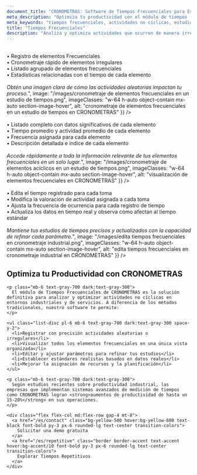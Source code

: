 ```yaml
---
document_title: "CRONOMETRAS: Software de Tiempos Frecuenciales para Estudios de Métodos y Tiempos"
meta_description: "Optimiza tu productividad con el módulo de tiempos frecuenciales de CRONOMETRAS. Mide, analiza y mejora actividades no cíclicas o aleatorias en tus procesos industriales."
meta_keywords: "tiempos frecuenciales, actividades no cíclicas, estudio de tiempos, análisis de frecuencia, cronometraje industrial, productividad, optimización de procesos, software de tiempos, medición de trabajo"
title: "Tiempos Frecuenciales"
description: "Analiza y optimiza actividades que ocurren de manera irregular, acíclica o aleatoria en tu proceso industrial. Mejora la productividad identificando patrones y estableciendo estándares precisos."
---
```


<Section
  section={{
    title: "Registro de Actividades Acíclicas",
    content: "Captura eventos que ocurren de manera irregular:<br/><br/>• Registro de elementos Frecuenciales<br/>• Cronometraje rápido de elementos irregulares<br/>• Listado agrupado de elementos frecuenciales<br/>• Estadísticas relacionadas con el tiempo de cada elemento<br/><br/><i>Obtén una imagen clara de cómo las actividades aleatorias impactan tu proceso.</i>",
    image: "/images/cronometraje de elementos frecuenciales en un estudio de tiempos.png",
    imageClasses: "w-64 h-auto object-contain mx-auto section-image-hover",
    alt: "cronometraje de elementos frecuenciales en un estudio de tiempos en CRONOMETRAS"
  }}
/>

<Section
  section={{
    title: "Visualización Integral de Elementos Frecuenciales",
    content: "Todos los elementos frecuenciales se presentan en una única vista organizada:<br/><br/>• Listado completo con datos significativos de cada elemento<br/>• Tiempo promedio y actividad promedio de cada elemento<br/>• Frecuencia asignada para cada elemento<br/>• Descripción detallada e índice de cada elemento<br/><br/><i>Accede rápidamente a toda la información relevante de tus elementos frecuenciales en un solo lugar.</i>",
    image: "/images/cronometraje de elementos acíclicos en un estudio de tiempos.png",
    imageClasses: "w-64 h-auto object-contain mx-auto section-image-hover",
    alt: "visualización de elementos frecuenciales en CRONOMETRAS"
  }}
/>

<Section
  section={{
    title: "Edición Flexible de Elementos Frecuenciales",
    content: "Personaliza y ajusta cada elemento frecuencial según tus necesidades:<br/><br/>• Edita el tiempo registrado para cada toma<br/>• Modifica la valoración de actividad asignada a cada toma<br/>• Ajusta la frecuencia de ocurrencia para cada registro de tiempo<br/>• Actualiza los datos en tiempo real y observa cómo afectan al tiempo estándar<br/><br/><i>Mantiene tus estudios de tiempos precisos y actualizados con la capacidad de refinar cada parámetro.</i>",
    image: "/images/edita tiempos frecuenciales en cronometraje industrial.png",
    imageClasses: "w-64 h-auto object-contain mx-auto section-image-hover",
    alt: "edita tiempos frecuenciales en cronometraje industrial en CRONOMETRAS"
  }}
/>

<div class="container mx-auto my-12 px-4">
  <div class="bg-white dark:bg-gray-800 rounded-lg shadow-lg p-8">
    <h2 class="text-2xl font-bold mb-6 text-gray-800 dark:text-white">Optimiza tu Productividad con CRONOMETRAS</h2>

    <p class="mb-6 text-gray-700 dark:text-gray-300">
      El módulo de Tiempos Frecuenciales de CRONOMETRAS es la solución definitiva para analizar y optimizar actividades no cíclicas en entornos industriales y de servicios. A diferencia de los métodos tradicionales, nuestro software te permite:
    </p>

    <ul class="list-disc pl-6 mb-6 text-gray-700 dark:text-gray-300 space-y-2">
      <li>Registrar con precisión actividades aleatorias o irregulares</li>
      <li>Visualizar todos los elementos frecuenciales en una única vista organizada</li>
      <li>Editar y ajustar parámetros para refinar tus estudios</li>
      <li>Establecer estándares realistas basados en datos reales</li>
      <li>Mejorar la asignación de recursos y la planificación</li>
    </ul>

    <p class="mb-6 text-gray-700 dark:text-gray-300">
      Según estudios recientes sobre productividad industrial, las empresas que implementan sistemas avanzados de medición de tiempos como CRONOMETRAS logran <strong>aumentos de productividad de hasta un 15-20%</strong> en sus operaciones.
    </p>

    <div class="flex flex-col md:flex-row gap-4 mt-8">
      <a href="/es/contact" class="bg-yellow-500 hover:bg-yellow-600 text-black font-bold py-3 px-6 rounded-lg text-center transition-colors">
        Solicitar una demo gratuita
      </a>
      <a href="/es/repetitive" class="border border-accent text-accent hover:bg-accent/10 font-bold py-3 px-6 rounded-lg text-center transition-colors">
        Explorar Tiempos Repetitivos
      </a>
    </div>
  </div>
</div>
